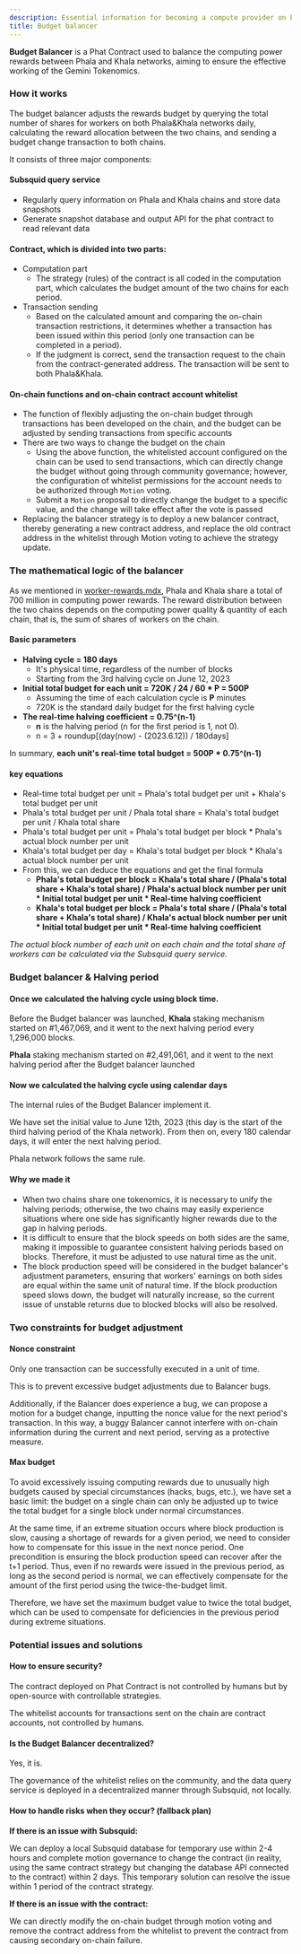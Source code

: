 ```yaml
---
description: Essential information for becoming a compute provider on Phala Network.
title: Budget balancer
---
```



**Budget Balancer** is a Phat Contract used to balance the computing power rewards between Phala and Khala networks, aiming to ensure the effective working of the Gemini Tokenomics.

### **How it works**

The budget balancer adjusts the rewards budget by querying the total number of shares for workers on both Phala\&Khala networks daily, calculating the reward allocation between the two chains, and sending a budget change transaction to both chains.

It consists of three major components:

#### Subsquid query service

* Regularly query information on Phala and Khala chains and store data snapshots
* Generate snapshot database and output API for the phat contract to read relevant data

#### **Contract,** which is divided into two parts:

* Computation part
  * The strategy (rules) of the contract is all coded in the computation part, which calculates the budget amount of the two chains for each period.
* Transaction sending
  * Based on the calculated amount and comparing the on-chain transaction restrictions, it determines whether a transaction has been issued within this period (only one transaction can be completed in a period).
  * If the judgment is correct, send the transaction request to the chain from the contract-generated address. The transaction will be sent to both Phala\&Khala.

#### **On-chain functions and on-chain contract account whitelist**

* The function of flexibly adjusting the on-chain budget through transactions has been developed on the chain, and the budget can be adjusted by sending transactions from specific accounts
* There are two ways to change the budget on the chain
  * Using the above function, the whitelisted account configured on the chain can be used to send transactions, which can directly change the budget without going through community governance; however, the configuration of whitelist permissions for the account needs to be authorized through `Motion` voting.
  * Submit a `Motion` proposal to directly change the budget to a specific value, and the change will take effect after the vote is passed
* Replacing the balancer strategy is to deploy a new balancer contract, thereby generating a new contract address, and replace the old contract address in the whitelist through Motion voting to achieve the strategy update.

### The mathematical logic of the balancer

As we mentioned in [worker-rewards.mdx](/compute-providers/basic-info/worker-rewards), Phala and Khala share a total of 700 million in computing power rewards. The reward distribution between the two chains depends on the computing power quality & quantity of each chain, that is, the sum of shares of workers on the chain.

#### Basic parameters

* **Halving cycle = 180 days**&#x20;
  * It's physical time, regardless of the number of blocks
  * Starting from the 3rd halving cycle on June 12, 2023
* **Initial total budget for each unit = 720K / 24 / 60 \* P = 500P**
  * Assuming the time of each calculation cycle is **P** minutes
  * 720K is the standard daily budget for the first halving cycle
* **The real-time halving coefficient = 0.75^(n-1)**&#x20;
  * **n** is the halving period (n for the first period is 1, not 0).
  * n = 3 + roundup\[(day(now) - (2023.6.12)) / 180days]

In summary, **each unit's real-time total budget = 500P \* 0.75^(n-1)**

#### key equations

* Real-time total budget per unit = Phala's total budget per unit + Khala's total budget per unit
* Phala's total budget per unit / Phala total share = Khala's total budget per unit / Khala total share
* Phala's total budget per unit = Phala's total budget per block \* Phala's actual block number per unit
* Khala's total budget per day = Khala's total budget per block \* Khala's actual block number per unit
* From this, we can deduce the equations and get the final formula
  * **Phala's total budget per block = Khala's total share / (Phala's total share + Khala's total share) / Phala's actual block number per unit \* Initial total budget per unit \* Real-time halving coefficient**
  * **Khala's total budget per block = Phala's total share / (Phala's total share + Khala's total share) / Khala's actual block number per unit \* Initial total budget per unit \* Real-time halving coefficient**

_The actual block number of each unit on each chain and the total share of workers can be calculated via the Subsquid query service._

### Budget balancer & Halving period

#### Once we calculated the halving cycle using block time.

Before the Budget balancer was launched, **Khala** staking mechanism started on #1,467,069, and it went to the next halving period every 1,296,000 blocks.&#x20;

**Phala** staking mechanism started on #2,491,061, and it went to the next halving period after the Budget balancer launched

#### Now we calculated the halving cycle using calendar days&#x20;

The internal rules of the Budget Balancer implement it.&#x20;

We have set the initial value to June 12th, 2023 (this day is the start of the third halving period of the Khala network). From then on, every 180 calendar days, it will enter the next halving period.

Phala network follows the same rule.

#### Why we made it

* When two chains share one tokenomics, it is necessary to unify the halving periods; otherwise, the two chains may easily experience situations where one side has significantly higher rewards due to the gap in halving periods.
* It is difficult to ensure that the block speeds on both sides are the same, making it impossible to guarantee consistent halving periods based on blocks. Therefore, it must be adjusted to use natural time as the unit.
* The block production speed will be considered in the budget balancer's adjustment parameters, ensuring that workers' earnings on both sides are equal within the same unit of natural time. If the block production speed slows down, the budget will naturally increase, so the current issue of unstable returns due to blocked blocks will also be resolved.

### **Two constraints for budget adjustment**

#### Nonce constraint

Only one transaction can be successfully executed in a unit of time.

This is to prevent excessive budget adjustments due to Balancer bugs.

Additionally, if the Balancer does experience a bug, we can propose a motion for a budget change, inputting the nonce value for the next period's transaction. In this way, a buggy Balancer cannot interfere with on-chain information during the current and next period, serving as a protective measure.

#### Max budget

To avoid excessively issuing computing rewards due to unusually high budgets caused by special circumstances (hacks, bugs, etc.), we have set a basic limit: the budget on a single chain can only be adjusted up to twice the total budget for a single block under normal circumstances.

At the same time, if an extreme situation occurs where block production is slow, causing a shortage of rewards for a given period, we need to consider how to compensate for this issue in the next nonce period. One precondition is ensuring the block production speed can recover after the t+1 period. Thus, even if no rewards were issued in the previous period, as long as the second period is normal, we can effectively compensate for the amount of the first period using the twice-the-budget limit.

Therefore, we have set the maximum budget value to twice the total budget, which can be used to compensate for deficiencies in the previous period during extreme situations.

### Potential issues and solutions

#### How to ensure security?&#x20;

The contract deployed on Phat Contract is not controlled by humans but by open-source with controllable strategies.&#x20;

The whitelist accounts for transactions sent on the chain are contract accounts, not controlled by humans.&#x20;

#### Is the Budget Balancer decentralized?&#x20;

Yes, it is.&#x20;

The governance of the whitelist relies on the community, and the data query service is deployed in a decentralized manner through Subsquid, not locally.&#x20;

#### How to handle risks when they occur?  (fallback plan)

**If there is an issue with Subsquid:**&#x20;

We can deploy a local Subsquid database for temporary use within 2-4 hours and complete motion governance to change the contract (in reality, using the same contract strategy but changing the database API connected to the contract) within 2 days. This temporary solution can resolve the issue within 1 period of the contract strategy.&#x20;

**If there is an issue with the contract:**&#x20;

We can directly modify the on-chain budget through motion voting and remove the contract address from the whitelist to prevent the contract from causing secondary on-chain failure.

